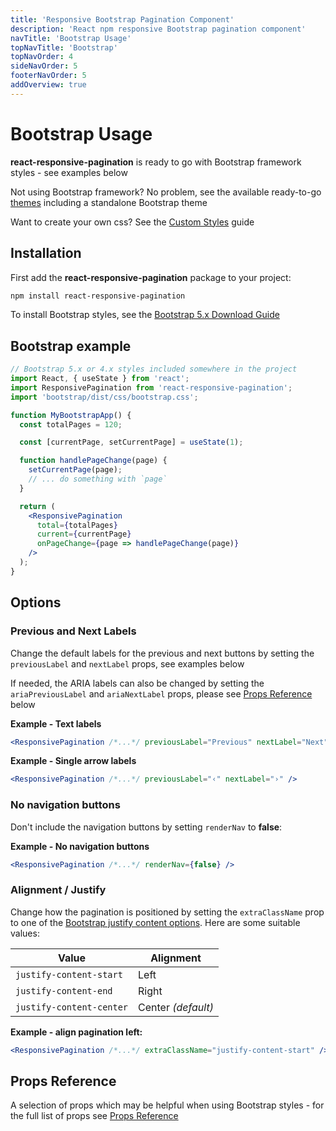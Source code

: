 ```yaml
---
title: 'Responsive Bootstrap Pagination Component'
description: 'React npm responsive Bootstrap pagination component'
navTitle: 'Bootstrap Usage'
topNavTitle: 'Bootstrap'
topNavOrder: 4
sideNavOrder: 5
footerNavOrder: 5
addOverview: true
---
```



# Bootstrap Usage

**react-responsive-pagination** is ready to go with Bootstrap framework styles - see examples below

<BootstrapThemeContainer hasBorder>
  <PaginationRenderer client:load />
</BootstrapThemeContainer>

Not using Bootstrap framework? No problem, see the available ready-to-go [themes](/themes) including a standalone Bootstrap theme

Want to create your own css? See the [Custom Styles](/custom-styled-pagination) guide

## Installation

First add the **react-responsive-pagination** package to your project:

```bash
npm install react-responsive-pagination
```

To install Bootstrap styles, see the [Bootstrap 5.x Download Guide](https://getbootstrap.com/docs/5.2/getting-started/download/)

## Bootstrap example

```jsx
// Bootstrap 5.x or 4.x styles included somewhere in the project
import React, { useState } from 'react';
import ResponsivePagination from 'react-responsive-pagination';
import 'bootstrap/dist/css/bootstrap.css';

function MyBootstrapApp() {
  const totalPages = 120;

  const [currentPage, setCurrentPage] = useState(1);

  function handlePageChange(page) {
    setCurrentPage(page);
    // ... do something with `page`
  }

  return (
    <ResponsivePagination
      total={totalPages}
      current={currentPage}
      onPageChange={page => handlePageChange(page)}
    />
  );
}
```

## Options

### Previous and Next Labels

Change the default labels for the previous and next buttons by setting the `previousLabel` and `nextLabel` props, see examples below

If needed, the ARIA labels can also be changed by setting the `ariaPreviousLabel` and `ariaNextLabel` props, please see [Props Reference](#props-reference) below

**Example - Text labels**

<BootstrapThemeContainer hasBorder>
  <PaginationRenderer previousLabel="Previous" nextLabel="Next" client:load />
</BootstrapThemeContainer>

```jsx
<ResponsivePagination /*...*/ previousLabel="Previous" nextLabel="Next" />
```

**Example - Single arrow labels**

<BootstrapThemeContainer hasBorder>
  <PaginationRenderer previousLabel="‹" nextLabel="›" client:load />
</BootstrapThemeContainer>

```jsx
<ResponsivePagination /*...*/ previousLabel="‹" nextLabel="›" />
```

### No navigation buttons

Don't include the navigation buttons by setting `renderNav` to **false**:

**Example - No navigation buttons**

<BootstrapThemeContainer hasBorder>
  <PaginationRenderer renderNav={false} client:load />
</BootstrapThemeContainer>

```jsx
<ResponsivePagination /*...*/ renderNav={false} />
```

### Alignment / Justify

Change how the pagination is positioned by setting the `extraClassName` prop to one of the [Bootstrap justify content options](https://getbootstrap.com/docs/4.6/utilities/flex/#justify-content). Here are some suitable values:

| Value                    | Alignment          |
| ------------------------ | ------------------ |
| `justify-content-start`  | Left               |
| `justify-content-end`    | Right              |
| `justify-content-center` | Center _(default)_ |

**Example - align pagination left:**

<BootstrapThemeContainer>
  <PaginationRenderer extraClassName="justify-content-start" client:load />
</BootstrapThemeContainer>

```jsx
<ResponsivePagination /*...*/ extraClassName="justify-content-start" />
```

## Props Reference

A selection of props which may be helpful when using Bootstrap styles - for the full list of props see [Props Reference](/props)

<PropsTable>
  <CommonProps />
  <LabelProps />
  <ExtraClassNameProp />
  <RenderNavProps />
  <NarrowProps />
</PropsTable>
